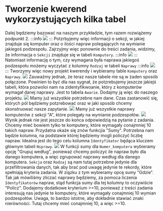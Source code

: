 # Tworzenie kwerend wykorzystujących kilka tabel
Dalej będziemy bazować na naszym przykładzie, tym razem rozwiążemy podpunkt 2. 
:::info
![](https://i.imgur.com/5LHeQWa.png)
:::
Potzrbyjemy więc informacji o sekcji, w jakiej znajduje się komputer oraz o ilości napraw polegających na wymianie jakiegoś podzespołu.
Zajrzyjmy więc ponownie do treści zadania, widzimy, że informacja o `Sekcji` znajduje się w tabeli `Komputery`.
:::info
![](https://i.imgur.com/qSbCtJf.png)
:::
Natomiast informację o tym, czy wymagana była naprawa jakiegoś podzespołu możemy wyczytać z kolumny `Rodzaj` w tabeli `Naprawy`
:::info
![](https://i.imgur.com/3ip6hpW.png)
:::
Tworzymy więc nowy projekt kwerendy i wybieramy table `Komputery` oraz `Naprawy`.
![](https://i.imgur.com/bPKlIiJ.png)
Zauważmy jednak, że teraz nasze tabele nie są w żaden sposób połączone. Powinien to być dla nas sygnał, że potzrebujemy jeszcze jakiejś tabeli, która pozwoloi nam na zidentyfikwoanie, który z komputerów wymagał danej naprawy. Jest to tabela `Awarie`. Dodajmy ją więc do naszego projektu.
![](https://i.imgur.com/cWPtOV7.png)
Mamy już wszystkie potrzebne nam dane. Czas zastanowić się, których pól będziemy potzrebować oraz w jaki sposób chcemy skonstruować nasze zapytanie.
![](https://i.imgur.com/GvD4VNL.png)
Mamy już wszystkie naprawy komputerów z sekcji "A", które polegały na wymianie podzespołów.
![](https://i.imgur.com/kkGJC99.png)
Wynik jednak nie jest jeszcze do końca odpowiedzią na pytanie z zadania. Chcemy mieć bowiem tylko te komputery, które wymagały conajmniej 10 takich napraw. Przydatna okaże się znów funkcjia "Sumy". Potrzebna nam będzie kolumna, na podstawie której będziemy mogli policzyć liczbę napraw. Idealna jest do tego celu kolumna `Identyfikator` będąca kluczem głównym tabeli `Nsprawy`.
![](https://i.imgur.com/q90aBSj.png)
W funkcji sumy dla `Numer_komputera` wybieramy opcję "Grupuj według", ponieważ chcemy policzyć ile napraw było dla danego komputera, a więc zgrupować naprawy według dla danego komputera. `Sekcja` oraz `Rodzaj` są nam tutaj potrzebne jedynie dla przefiltrowania danych, tak aby brać pod uwagę jedynie te rekordy, które spełniają kryteria zadania. W ziązku z tym wybieramy opcę sumy "Gdzie". Tak jak mówiliśmy zliczać naprawy będziemy, za pomoca liczenia `Identyfikatorów` napraw, stąd funkcja sumy dla tej kolumny to oczywiście "Policz". Dodajemy dodatkowe kryterium >=10, ponieważ z treści zadania interesują nas jedynie te komputery, które wymagały conajmniej 10 wymian podzespołów.
Uwaga, to bardzo istotne, aby dokładnie stawiać znaki nierówności. Tutaj chcemy mieć conajmniej 10, a więc >=10.


